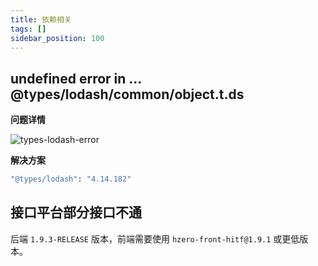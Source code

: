 ```yaml
---
title: 依赖相关
tags: []
sidebar_position: 100
---
```


## undefined error in ... @types/lodash/common/object.t.ds

**问题详情**

![types-lodash-error](./images/types-lodash-error.png)

**解决方案**

```bash
"@types/lodash": "4.14.182"
```

## 接口平台部分接口不通

后端 `1.9.3-RELEASE` 版本，前端需要使用 `hzero-front-hitf@1.9.1` 或更低版本。
